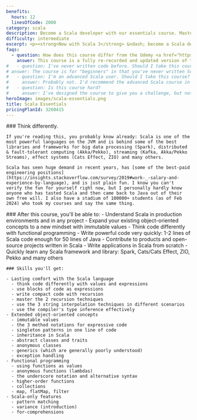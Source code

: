 ```yaml
---
benefits:
  hours: 12
  linesOfCode: 2000
category: scala
description: Become a Scala developer with our essentials course. Master the fundamentals of Scala and functional programming through clear lessons, practical exercises, and a smooth learning curve. Ideal for those with some programming experience, this course will quickly equip you with essential skills to enhance your coding toolkit.
difficulty: intermediate
excerpt: <p><strong>Now with Scala 3</strong> &ndash; become a Scala developer by mastering the essentials of Scala and functional programming with our comprehensive, hands-on course &ndash; <a href="/courses/scala-essentials-old">also available for Scala 2</a></p>
faqs:
  - question: How does this course differ from the Udemy <a href="https://www.udemy.com/course/rock-the-jvm-scala-for-beginners" target="_blank" rel="noreferrer">Scala & Functional Programming Essentials</a> course?
    answer: This course is a fully re-recorded and updated version of the Udemy course, featuring additional content, lessons, exercises, and code. It offers a smoother learning curve and is specifically designed for Scala 3, reflecting its future direction.
#   - question: I've never written code before. Should I take this course? It says it's for beginners.
# answer: The course is for "beginners" in that you've never written Scala before, but the course already assumes existing programming experience. I don't talk too much about the absolute basics, like what's a variable, an object or a method. I assume you know what they are, and I quickly move to how Scala works with them.
#   - question: I'm an advanced Scala user. Should I take this course?
#     answer: Probably not. I'd recommend the advanced Scala course in this case. I'm willing to bet that there are at least 3 topics or techniques in the advanced course you did not know, even if you've written Scala for 10 years.
#   - question: Is this course hard?
#     answer: I've designed the course to give you a challenge, but not too much that it becomes frustrating. In case you struggle with something, we have a whole group on Slack for discussions, and I'm responsive.
heroImage: images/scala-essentials.png
title: Scala Essentials
pricingPlanId: 3260415
---
```



<CourseLayout>
  <Fragment slot="goal">
    ### Think differently.

    If you're reading this, you probably know already: Scala is one of the most powerful languages on the JVM and is behind some of the best libraries and frameworks for big data processing (Spark), distributed & fault-tolerant computing (Akka/Pekko), streaming (Kafka, Akka/Pekko Streams), effect systems (Cats Effect, ZIO) and many others.

    Scala has seen huge demand in recent years, has [some of the best-paid engineering positions](https://insights.stackoverflow.com/survey/2019#work-_-salary-and-experience-by-language), and is just plain fun. I know you can't verify the fun for yourself right now, but I personally hardly know anyone who has tasted Scala and then came back to Java out of their own free will. I also have a stadium of 100000+ students (as of Feb 2024) who took my courses and say the same thing.

  </Fragment>
  <Fragment slot="skills">
    ### After this course, you'll be able to:
    - Understand Scala in production environments and in any project
    - Expand your existing object-oriented concepts to a new mindset with immutable values
    - Think code differently with functional programming
    - Write powerful code very quickly: 1-2 lines of Scala code enough for 50 lines of Java
    - Contribute to products and open-source projects written in Scala
    - Write applications in Scala from scratch
    - Quickly learn any Scala framework and library: Spark, Cats/Cats Effect, ZIO, Pekko and many others

    ### Skills you'll get:

    - Lasting comfort with the Scala language
      - think code differently with values and expressions
      - use blocks of code as expressions
      - write compact code with recursion
      - master the 2 recursion techniques
      - use the 3 string interpolation techniques in different scenarios
      - use the compiler's type inference effectively
    - Extended object-oriented concepts
      - immutable values
      - the 3 method notations for expressive code
      - singleton patterns in one line of code
      - inheritance in Scala
      - abstract classes and traits
      - anonymous classes
      - generics (which are generally poorly understood)
      - exception handling
    - Functional programming
      - using functions as values
      - anonymous functions (lambdas)
      - the underscore notation and alternative syntax
      - higher-order functions
      - collections
      - map, flatMap, filter
    - Scala-only features
      - pattern matching
      - variance (introduction)
      - for-comprehensions

  </Fragment>
</CourseLayout>

